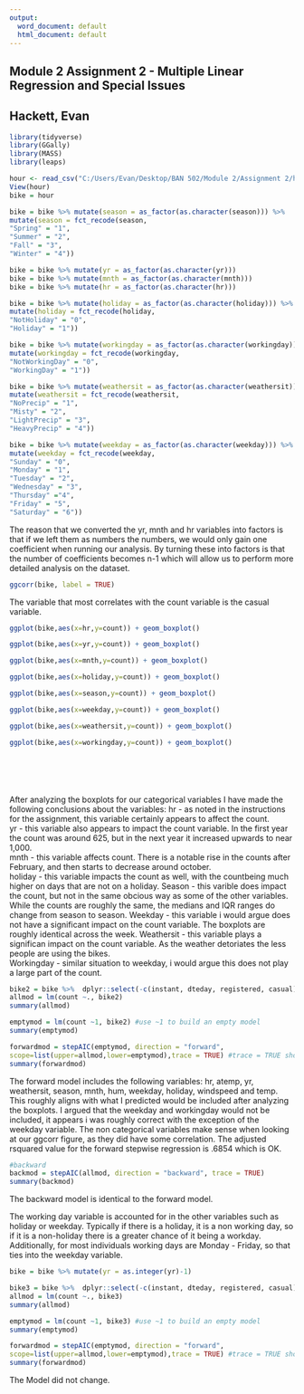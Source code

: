 ---
output:
  word_document: default
  html_document: default
---
## Module 2 Assignment 2 - Multiple Linear Regression and Special Issues
## Hackett, Evan

```{r}
library(tidyverse)
library(GGally)
library(MASS)
library(leaps)
```

```{r}
hour <- read_csv("C:/Users/Evan/Desktop/BAN 502/Module 2/Assignment 2/hour.csv")
View(hour)
bike = hour

bike = bike %>% mutate(season = as_factor(as.character(season))) %>%
mutate(season = fct_recode(season,
"Spring" = "1",
"Summer" = "2",
"Fall" = "3",
"Winter" = "4"))

bike = bike %>% mutate(yr = as_factor(as.character(yr))) 
bike = bike %>% mutate(mnth = as_factor(as.character(mnth))) 
bike = bike %>% mutate(hr = as_factor(as.character(hr))) 

bike = bike %>% mutate(holiday = as_factor(as.character(holiday))) %>%
mutate(holiday = fct_recode(holiday,
"NotHoliday" = "0",
"Holiday" = "1"))

bike = bike %>% mutate(workingday = as_factor(as.character(workingday))) %>%
mutate(workingday = fct_recode(workingday,
"NotWorkingDay" = "0",
"WorkingDay" = "1"))

bike = bike %>% mutate(weathersit = as_factor(as.character(weathersit))) %>%
mutate(weathersit = fct_recode(weathersit,
"NoPrecip" = "1",
"Misty" = "2",
"LightPrecip" = "3",
"HeavyPrecip" = "4"))

bike = bike %>% mutate(weekday = as_factor(as.character(weekday))) %>%
mutate(weekday = fct_recode(weekday,
"Sunday" = "0",
"Monday" = "1",
"Tuesday" = "2",
"Wednesday" = "3",
"Thursday" ="4",
"Friday" = "5",
"Saturday" = "6"))
```
The reason that we converted the yr, mnth and hr variables into factors is that if we left them as numbers the numbers, we would only gain one coefficient when running our analysis. By turning these into factors is that the number of coefficients becomes n-1 which will allow us to perform more detailed analysis on the dataset. 

```{r}
ggcorr(bike, label = TRUE)
```

The variable that most correlates with the count variable is the casual variable. 

```{r}
ggplot(bike,aes(x=hr,y=count)) + geom_boxplot()

ggplot(bike,aes(x=yr,y=count)) + geom_boxplot()

ggplot(bike,aes(x=mnth,y=count)) + geom_boxplot()

ggplot(bike,aes(x=holiday,y=count)) + geom_boxplot()

ggplot(bike,aes(x=season,y=count)) + geom_boxplot()

ggplot(bike,aes(x=weekday,y=count)) + geom_boxplot()

ggplot(bike,aes(x=weathersit,y=count)) + geom_boxplot()

ggplot(bike,aes(x=workingday,y=count)) + geom_boxplot()







```

After analyzing the boxplots for our categorical variables I have made the following conclusions about the variables:
hr - as noted in the instructions for the assignment, this variable certainly appears to affect the count.  
yr - this variable also appears to impact the count variable. In the first year the count was around 625, but in the next year it increased upwards to near 1,000.  
mnth - this variable affects count. There is a notable rise in the counts after February, and then starts to decrease around october.  
holiday - this variable impacts the count as well, with the countbeing much higher on days that are not on a holiday. 
Season - this varible does impact the count, but not in the same obcious way as some of the other variables. While the counts are roughly the same, the medians and IQR ranges do change from season to season. 
Weekday - this variable i would argue does not have a significant impact on the count variable. The boxplots are roughly identical across the week. 
Weathersit - this variable plays a significan impact on the count variable. As the weather detoriates the less people are using the bikes.  
Workingday - similar situation to weekday, i would argue this does not play a large part of the count. 

```{r}
bike2 = bike %>%  dplyr::select(-c(instant, dteday, registered, casual))
allmod = lm(count ~., bike2)
summary(allmod)
```


```{r}
emptymod = lm(count ~1, bike2) #use ~1 to build an empty model
summary(emptymod)
```

```{r}
forwardmod = stepAIC(emptymod, direction = "forward",
scope=list(upper=allmod,lower=emptymod),trace = TRUE) #trace = TRUE shows how the model is built (which variables are added)
summary(forwardmod)
```

The forward model includes the following variables: hr, atemp, yr, weathersit, season, mnth, hum, weekday, holiday, windspeed and temp. This roughly aligns with what I predicted would be included after analyzing the boxplots. I argued that the weekday and workingday would not be included, it appears i was roughly correct with the exception of the weekday variable. The non categorical variables make sense when looking at our ggcorr figure, as they did have some correlation. The adjusted rsquared value for the forward stepwise regression is .6854 which is OK.

```{r}
#backward
backmod = stepAIC(allmod, direction = "backward", trace = TRUE)
summary(backmod)
```
The backward model is identical to the forward model. 

The working day variable is accounted for in the other variables such as holiday or weekday. Typically if there is a holiday, it is a non working day, so if it is a non-holiday there is a greater chance of it being a workday. Additionally, for most individuals working days are Monday - Friday, so that ties into the weekday variable. 

```{r}
bike = bike %>% mutate(yr = as.integer(yr)-1)

bike3 = bike %>%  dplyr::select(-c(instant, dteday, registered, casual))
allmod = lm(count ~., bike3)
summary(allmod)
```

```{r}
emptymod = lm(count ~1, bike3) #use ~1 to build an empty model
summary(emptymod)
```

```{r}
forwardmod = stepAIC(emptymod, direction = "forward",
scope=list(upper=allmod,lower=emptymod),trace = TRUE) #trace = TRUE shows how the model is built (which variables are added)
summary(forwardmod)
```
The Model did not change. 
